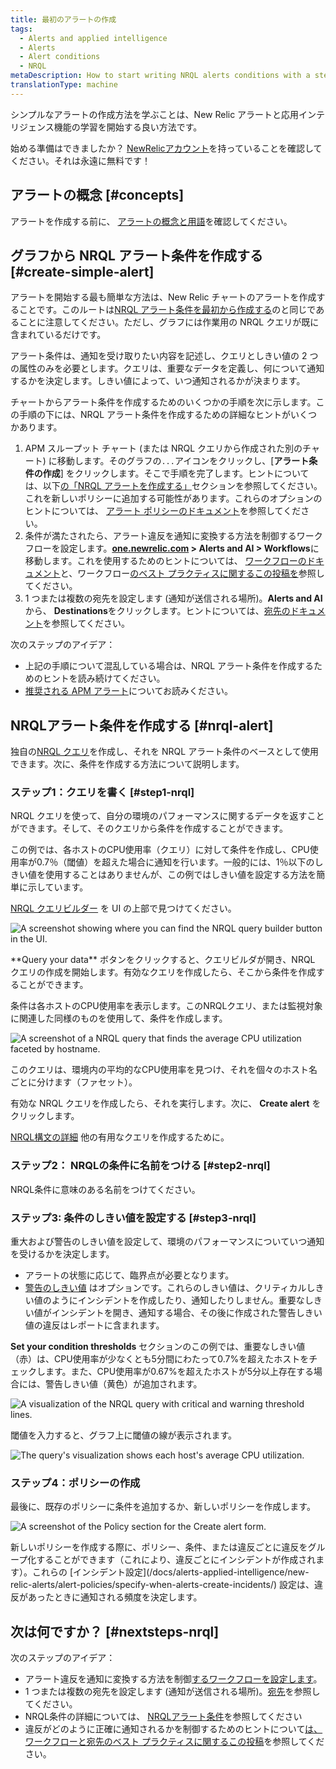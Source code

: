 ```yaml
---
title: 最初のアラートの作成
tags:
  - Alerts and applied intelligence
  - Alerts
  - Alert conditions
  - NRQL
metaDescription: How to start writing NRQL alerts conditions with a step-by-step user case.
translationType: machine
---
```







シンプルなアラートの作成方法を学ぶことは、New Relic アラートと応用インテリジェンス機能の学習を開始する良い方法です。

始める準備はできましたか？ [NewRelicアカウント](https://newrelic.com/signup)を持っていることを確認してください。それは永遠に無料です！

## アラートの概念 [#concepts]

アラートを作成する前に、 [アラートの概念と用語](/docs/alerts-applied-intelligence/applied-intelligence/incident-intelligence/basic-alerting-concepts)を確認してください。

## グラフから NRQL アラート条件を作成する [#create-simple-alert]

アラートを開始する最も簡単な方法は、New Relic チャートのアラートを作成することです。このルートは[NRQL アラート条件を最初から作成する](/docs/alerts-applied-intelligence/new-relic-alerts/alert-conditions/create-nrql-alert-conditions)のと同じであることに注意してください。ただし、グラフには作業用の NRQL クエリが既に含まれているだけです。

アラート条件は、通知を受け取りたい内容を記述し、クエリとしきい値の 2 つの属性のみを必要とします。クエリは、重要なデータを定義し、何について通知するかを決定します。しきい値によって、いつ通知されるかが決まります。

チャートからアラート条件を作成するためのいくつかの手順を次に示します。この手順の下には、NRQL アラート条件を作成するための詳細なヒントがいくつかあります。

1. APM スループット チャート (または NRQL クエリから作成された別のチャート) に移動します。そのグラフの`...`アイコンをクリックし、\[**アラート条件の作成**] をクリックします。そこで手順を完了します。ヒントについては、以下[の「NRQL アラートを作成する」](#nrql-alert)セクションを参照してください。これを新しいポリシーに追加する可能性があります。これらのオプションのヒントについては、 [アラート ポリシーのドキュメント](/docs/alerts-applied-intelligence/new-relic-alerts/alert-policies/specify-when-alerts-create-incidents/#preference-policy)を参照してください。
2. 条件が満たされたら、アラート違反を通知に変換する方法を制御するワークフローを設定します。**[one.newrelic.com](https://one.newrelic.com/all-capabilities) > Alerts and AI > Workflows**に移動します。これを使用するためのヒントについては、 [ワークフローのドキュメント](/docs/alerts-applied-intelligence/applied-intelligence/incident-workflows/incident-workflows)と、ワークフロー[のベスト プラクティスに関するこの投稿を](https://discuss.newrelic.com/t/relic-solution-patterns-for-implementing-alerts-workflows/188605)参照してください。
3. 1 つまたは複数の宛先を設定します (通知が送信される場所)。**Alerts and AI**から、 **Destinations**をクリックします。ヒントについては、[宛先のドキュメント](/docs/alerts-applied-intelligence/notifications/destinations)を参照してください。

次のステップのアイデア：

* 上記の手順について混乱している場合は、NRQL アラート条件を作成するためのヒントを読み続けてください。
* [推奨される APM アラート](/docs/alerts-applied-intelligence/new-relic-alerts/get-started/condition-recommendations)についてお読みください。

## NRQLアラート条件を作成する [#nrql-alert]

独自の[NRQL クエリ](/docs/query-your-data/nrql-new-relic-query-language/get-started/introduction-nrql-new-relics-query-language)を作成し、それを NRQL アラート条件のベースとして使用できます。次に、条件を作成する方法について説明します。

### ステップ1：クエリを書く [#step1-nrql]

NRQL クエリを使って、自分の環境のパフォーマンスに関するデータを返すことができます。そして、そのクエリから条件を作成することができます。

この例では、各ホストのCPU使用率（クエリ）に対して条件を作成し、CPU使用率が0.7％（閾値）を超えた場合に通知を行います。一般的には、1％以下のしきい値を使用することはありませんが、この例ではしきい値を設定する方法を簡単に示しています。

[NRQL クエリビルダー](/docs/query-your-data/explore-query-data/query-builder/use-advanced-nrql-mode-query-data/) を UI の上部で見つけてください。

<img
  title="A screenshot showing where you can find the NRQL query builder button in the UI."
  alt="A screenshot showing where you can find the NRQL query builder button in the UI."
  src={querybuilderAccess}
/>

<figcaption>
  **Query your data** ボタンをクリックすると、クエリビルダが開き、NRQL クエリの作成を開始します。有効なクエリを作成したら、そこから条件を作成することができます。
</figcaption>

条件は各ホストのCPU使用率を表示します。このNRQLクエリ、または監視対象に関連した同様のものを使用して、条件を作成します。

<img
  title="A screenshot of a NRQL query that finds the average CPU utilization faceted by hostname."
  alt="A screenshot of a NRQL query that finds the average CPU utilization faceted by hostname."
  src={nrqlQuery}
/>

<figcaption>
  このクエリは、環境内の平均的なCPU使用率を見つけ、それを個々のホスト名ごとに分けます（ファセット）。
</figcaption>

有効な NRQL クエリを作成したら、それを実行します。次に、 **Create alert** をクリックします。

[NRQL構文の詳細](/docs/query-your-data/nrql-new-relic-query-language/get-started/introduction-nrql-new-relics-query-language/#syntax) 他の有用なクエリを作成するために。

### ステップ2： NRQLの条件に名前をつける [#step2-nrql]

NRQL条件に意味のある名前をつけてください。

### ステップ3: 条件のしきい値を設定する [#step3-nrql]

重大および警告のしきい値を設定して、環境のパフォーマンスについていつ通知を受けるかを決定します。

* アラートの状態に応じて、臨界点が必要となります。
* [警告のしきい値](/docs/alerts-applied-intelligence/new-relic-alerts/alert-conditions/set-thresholds-alert-condition/#threshold-levels) はオプションです。これらのしきい値は、クリティカルしきい値のようにインシデントを作成したり、通知したりしません。重要なしきい値がインシデントを開き、通知する場合、その後に作成された警告しきい値の違反はレポートに含まれます。

**Set your condition thresholds** セクションのこの例では、重要なしきい値（赤）は、CPU使用率が少なくとも5分間にわたって0.7%を超えたホストをチェックします。また、CPU使用率が0.67%を超えたホストが5分以上存在する場合には、警告しきい値（黄色）が追加されます。

<img
  title="A visualization of the NRQL query with critical and warning threshold lines."
  alt="A visualization of the NRQL query with critical and warning threshold lines."
  src={nrqlSetThreshold}
/>

閾値を入力すると、グラフ上に閾値の線が表示されます。

<img
  title="The query's visualization shows each host's average CPU utilization."
  alt="The query's visualization shows each host's average CPU utilization."
  src={showNrqlGraph}
/>

### ステップ4：ポリシーの作成

最後に、既存のポリシーに条件を追加するか、新しいポリシーを作成します。

<img
  title="A screenshot of the Policy section for the Create alert form."
  alt="A screenshot of the Policy section for the Create alert form."
  src={nrqlCreatePolicy}
/>

<figcaption>
  新しいポリシーを作成する際に、ポリシー、条件、または違反ごとに違反をグループ化することができます（これにより、違反ごとにインシデントが作成されます）。これらの [インシデント設定](/docs/alerts-applied-intelligence/new-relic-alerts/alert-policies/specify-when-alerts-create-incidents/) 設定は、違反があったときに通知される頻度を決定します。
</figcaption>

## 次は何ですか？ [#nextsteps-nrql]

次のステップのアイデア：

* アラート違反を通知に変換する方法を制御[するワークフローを設定します](/docs/alerts-applied-intelligence/applied-intelligence/incident-workflows/incident-workflows)。
* 1 つまたは複数の宛先を設定します (通知が送信される場所)。[宛先](/docs/alerts-applied-intelligence/notifications/destinations)を参照してください。
* NRQL条件の詳細については、 [NRQLアラート条件](/docs/alerts-applied-intelligence/new-relic-alerts/alert-conditions/create-nrql-alert-conditions)を参照してください
* 違反がどのように正確に通知されるかを制御するためのヒントについて[は、ワークフローと宛先のベスト プラクティスに関するこの投稿](https://discuss.newrelic.com/t/relic-solution-patterns-for-implementing-alerts-workflows/188605)を参照してください。